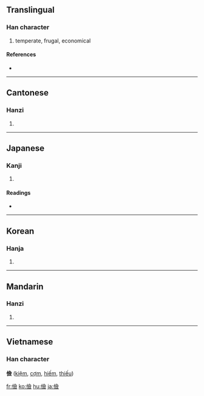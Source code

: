 {{also|俭}}
==Translingual==

===Han character===
{{Han char|rn=9|rad=人|as=13|sn=15|four=2828<sub>6</sub>|canj=人人一人 (OOMO)}}

# temperate, frugal, economical

====References====
* {{Han ref|kx=0119.120|dkj=01190|dj=0252.110|hdz=10226.060|uh=5109|ud=20745|bh=BBFC|bd=48124}}

----

==Cantonese==

===Hanzi===
{{yue-hanzi|jyut=|y=gim6}}

# {{defn|Cantonese}}

----

==Japanese==

===Kanji===
{{ja-kanji|grade=|rs=人13}}

# {{defn|Japanese}}

====Readings====
* {{ja-readings|on=[[けん]] (ken)|kun=[[つずまやか]] (tsuzumayaka)}}

----

==Korean==

===Hanja===
{{ko-hanja|hangeul=검|rv=geom|mr=kŏm}}

# {{defn|Korean}}

----

==Mandarin==

===Hanzi===
{{cmn-hanzi|sim=俭|pin=[[jiǎn]] ([[jian3]])|wg=chien<sup>3</sup>}}

# {{defn|Mandarin}}

----

==Vietnamese==

===Han character===
'''儉''' ([[kiệm]], [[cợm]], [[hiếm]], [[thiếu]])

[[fr:儉]]
[[ko:儉]]
[[hu:儉]]
[[ja:儉]]